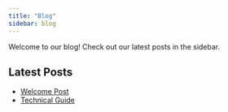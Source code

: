 ```yaml
---
title: "Blog"
sidebar: blog
---
```


Welcome to our blog! Check out our latest posts in the sidebar.

## Latest Posts

- [Welcome Post](posts/welcome.qmd)
- [Technical Guide](posts/technical-guide.qmd)